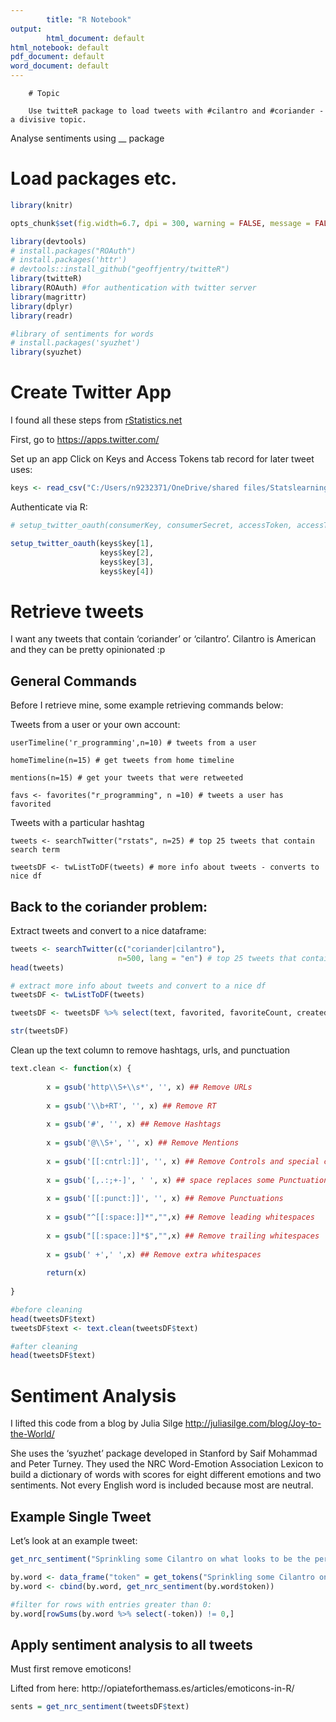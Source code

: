 ---
        title: "R Notebook"
output:
        html_document: default
html_notebook: default
pdf_document: default
word_document: default
---
        
        # Topic
        
        Use twitteR package to load tweets with #cilantro and #coriander - a divisive topic.
Analyse sentiments using __ package

# Load packages etc.

```{r}
library(knitr)

opts_chunk$set(fig.width=6.7, dpi = 300, warning = FALSE, message = FALSE, echo = TRUE)

```

```{r}
library(devtools)
# install.packages("ROAuth")
# install.packages('httr')
# devtools::install_github("geoffjentry/twitteR")
library(twitteR)
library(ROAuth) #for authentication with twitter server
library(magrittr)
library(dplyr)
library(readr)

#library of sentiments for words
# install.packages('syuzhet')
library(syuzhet)

```

# Create Twitter App

I found all these steps from [rStatistics.net](http://rstatistics.net/extracting-tweets-with-r/)

First, go to [https://apps.twitter.com/](https://apps.twitter.com/)

Set up an app
Click on Keys and Access Tokens tab
record for later tweet uses:
        
```{r}
keys <- read_csv("C:/Users/n9232371/OneDrive/shared files/Statslearningcourse/twitteR/keys.csv")

```


Authenticate via R:
```{r}
# setup_twitter_oauth(consumerKey, consumerSecret, accessToken, accessTokenSecret)

setup_twitter_oauth(keys$key[1],
                    keys$key[2],
                    keys$key[3], 
                    keys$key[4])

```



# Retrieve tweets

I want any tweets that contain 'coriander' or 'cilantro'. Cilantro is American and they can be pretty opinionated :p

## General Commands

Before I retrieve mine, some example retrieving commands below:
        
Tweets from a user or your own account:

```
userTimeline('r_programming',n=10) # tweets from a user

homeTimeline(n=15) # get tweets from home timeline

mentions(n=15) # get your tweets that were retweeted

favs <- favorites("r_programming", n =10) # tweets a user has favorited
```

Tweets with a particular hashtag 

```
tweets <- searchTwitter("rstats", n=25) # top 25 tweets that contain search term

tweetsDF <- twListToDF(tweets) # more info about tweets - converts to nice df
```

## Back to the coriander problem:

Extract tweets and convert to a nice dataframe:
        
```{r}

tweets <- searchTwitter(c("coriander|cilantro"), 
                        n=500, lang = "en") # top 25 tweets that contain search term
head(tweets)

# extract more info about tweets and convert to a nice df
tweetsDF <- twListToDF(tweets) 

tweetsDF <- tweetsDF %>% select(text, favorited, favoriteCount, created, retweetCount, retweeted, location, language, screenName)

str(tweetsDF)

```

Clean up the text column to remove hashtags, urls, and punctuation

```{r}
text.clean <- function(x) {
        
        x = gsub('http\\S+\\s*', '', x) ## Remove URLs
        
        x = gsub('\\b+RT', '', x) ## Remove RT
        
        x = gsub('#', '', x) ## Remove Hashtags
        
        x = gsub('@\\S+', '', x) ## Remove Mentions
        
        x = gsub('[[:cntrl:]]', '', x) ## Remove Controls and special characters
        
        x = gsub('[,.:;+-]', ' ', x) ## space replaces some Punctuation
        
        x = gsub('[[:punct:]]', '', x) ## Remove Punctuations
        
        x = gsub("^[[:space:]]*","",x) ## Remove leading whitespaces
        
        x = gsub("[[:space:]]*$","",x) ## Remove trailing whitespaces
        
        x = gsub(' +',' ',x) ## Remove extra whitespaces
        
        return(x)
        
}

#before cleaning
head(tweetsDF$text)
tweetsDF$text <- text.clean(tweetsDF$text)

#after cleaning
head(tweetsDF$text)

```


# Sentiment Analysis

I lifted this code from a blog by Julia Silge [http://juliasilge.com/blog/Joy-to-the-World/](http://juliasilge.com/blog/Joy-to-the-World/)

She uses the 'syuzhet' package developed in Stanford by Saif Mohammad and Peter Turney. They used the NRC Word-Emotion Association Lexicon to build a dictionary of words with scores for eight different emotions and two sentiments. Not every English word is included because most are neutral.

## Example Single Tweet

Let's look at an example tweet:

```{r}
get_nrc_sentiment("Sprinkling some Cilantro on what looks to be the perfect Gyro Gyro eatfresh eatlocal STL foodie eeeeeats")

by.word <- data_frame("token" = get_tokens("Sprinkling some Cilantro on what looks to be the perfect Gyro Gyro eatfresh eatlocal STL foodie eeeeeats"))
by.word <- cbind(by.word, get_nrc_sentiment(by.word$token))

#filter for rows with entries greater than 0:
by.word[rowSums(by.word %>% select(-token)) != 0,]

```

## Apply sentiment analysis to all tweets

Must first remove emoticons!

Lifted from here:
http://opiateforthemass.es/articles/emoticons-in-R/


```{r}

sents = get_nrc_sentiment(tweetsDF$text)

```

